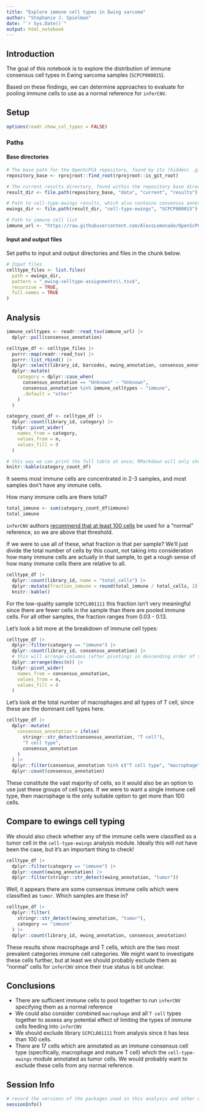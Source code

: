 ```yaml
---
title: "Explore immune cell types in Ewing sarcoma"
author: "Stephanie J. Spielman"
date: "`r Sys.Date()`"
output: html_notebook
---
```



## Introduction

The goal of this notebook is to explore the distribution of immune consensus cell types in Ewing sarcoma samples (`SCPCP000015`).

Based on these findings, we can determine approaches to evaluate for pooling immune cells to use as a normal reference for `inferCNV`.

## Setup

```r
options(readr.show_col_types = FALSE)
```

### Paths

#### Base directories


```r
# The base path for the OpenScPCA repository, found by its (hidden) .git directory
repository_base <- rprojroot::find_root(rprojroot::is_git_root)

# The current results directory, found within the repository base directory
result_dir <- file.path(repository_base, "data", "current", "results")

# Path to cell-type-ewings results, which also contains consensus annotations
ewings_dir <- file.path(result_dir, "cell-type-ewings", "SCPCP000015")

# Path to immune cell list
immune_url <- "https://raw.githubusercontent.com/AlexsLemonade/OpenScPCA-analysis/refs/heads/main/analyses/cell-type-consensus/references/consensus-immune-cell-types.tsv"
```

#### Input and output files

Set paths to input and output directories and files in the chunk below.

```r
# Input files
celltype_files <- list.files(
  path = ewings_dir,
  pattern = "_ewing-celltype-assignments\\.tsv$",
  recursive = TRUE,
  full.names = TRUE
)
```

## Analysis 

```r
immune_celltypes <- readr::read_tsv(immune_url) |>
  dplyr::pull(consensus_annotation)

celltype_df <- celltype_files |>
  purrr::map(readr::read_tsv) |>
  purrr::list_rbind() |>
  dplyr::select(library_id, barcodes, ewing_annotation, consensus_annotation) |>
  dplyr::mutate(
    category = dplyr::case_when(
      consensus_annotation == "Unknown" ~ "Unknown",
      consensus_annotation %in% immune_celltypes ~ "immune",
      .default = "other"
    )
  )
```


```r
category_count_df <- celltype_df |>
  dplyr::count(library_id, category) |>
  tidyr::pivot_wider(
    names_from = category,
    values_from = n,
    values_fill = 0
  )

# this way we can print the full table at once; RMarkdown will only show 10 rows at once
knitr::kable(category_count_df)
```
It seems most immune cells are concentrated in 2-3 samples, and most samples don't have any immune cells.

How many immune cells are there total?

```r
total_immune <- sum(category_count_df$immune)
total_immune
```

`inferCNV` authors [recommend that at least 100 cells](https://github.com/broadinstitute/infercnv/issues/188) be used for a "normal" reference, so we are above that threshold.

If we were to use all of these, what fraction is that per sample?
We'll just divide the total number of cells by this count, not taking into consideration how many immune cells are actually in that sample, to get a rough sense of how many immune cells there are relative to all.

```r
celltype_df |>
  dplyr::count(library_id, name = "total_cells") |>
  dplyr::mutate(fraction_immune = round(total_immune / total_cells, 2)) |>
  knitr::kable()
```

For the low-quality sample `SCPCL001111` this fraction isn't very meaningful since there are fewer cells in the sample than there are pooled immune cells.
For all other samples, the fraction ranges from 0.03 - 0.13.


Let's look a bit more at the breakdown of immune cell types:

```r
celltype_df |>
  dplyr::filter(category == "immune") |>
  dplyr::count(library_id, consensus_annotation) |>
  # this will arrange columns (after pivoting) in descending order of total counts
  dplyr::arrange(desc(n)) |>
  tidyr::pivot_wider(
    names_from = consensus_annotation,
    values_from = n,
    values_fill = 0
  )
```


Let's look at the total number of macrophages and all types of T cell, since these are the dominant cell types here.

```r
celltype_df |>
  dplyr::mutate(
    consensus_annotation = ifelse(
      stringr::str_detect(consensus_annotation, "T cell"),
      "T cell type",
      consensus_annotation
    )
  ) |>
  dplyr::filter(consensus_annotation %in% c("T cell type", "macrophage")) |>
  dplyr::count(consensus_annotation)
```
These constitute the vast majority of cells, so it would also be an option to use just these groups of cell types.
If we were to want a single immune cell type, then macrophage is the only suitable option to get more than 100 cells.


## Compare to ewings cell typing

We should also check whether any of the immune cells were classified as a tumor cell in the `cell-type-ewings` analysis module.
Ideally this will not have been the case, but it's an important thing to check!

```r
celltype_df |>
  dplyr::filter(category == "immune") |>
  dplyr::count(ewing_annotation) |>
  dplyr::filter(stringr::str_detect(ewing_annotation, "tumor"))
```

Well, it appears there are some consensus immune cells which were classified as `tumor`. 
Which samples are these in?

```r
celltype_df |>
  dplyr::filter(
    stringr::str_detect(ewing_annotation, "tumor"),
    category == "immune"
  ) |>
  dplyr::count(library_id, ewing_annotation, consensus_annotation)
```

These results show macrophage and T cells, which are the two most prevalent categories immune cell categories.
We might want to investigate these cells further, but at least we should probably exclude them as "normal" cells for `inferCNV` since their true status is bit unclear.


## Conclusions

* There are sufficient immune cells to pool together to run `inferCNV` specifying them as a normal reference
* We could also consider combined `macrophage` and all `T cell` types together to assess any potential effect of limiting the types of immune cells feeding into `inferCNV`
* We should exclude library `SCPCL001111` from analysis since it has less than 100 cells.  
* There are 17 cells which are annotated as an immune consensus cell type (specifically, macrophage and mature T cell) which the `cell-type-ewings` module annotated as tumor cells.
We would probably want to exclude these cells from any normal reference.



## Session Info

```r
# record the versions of the packages used in this analysis and other environment information
sessionInfo()
```
